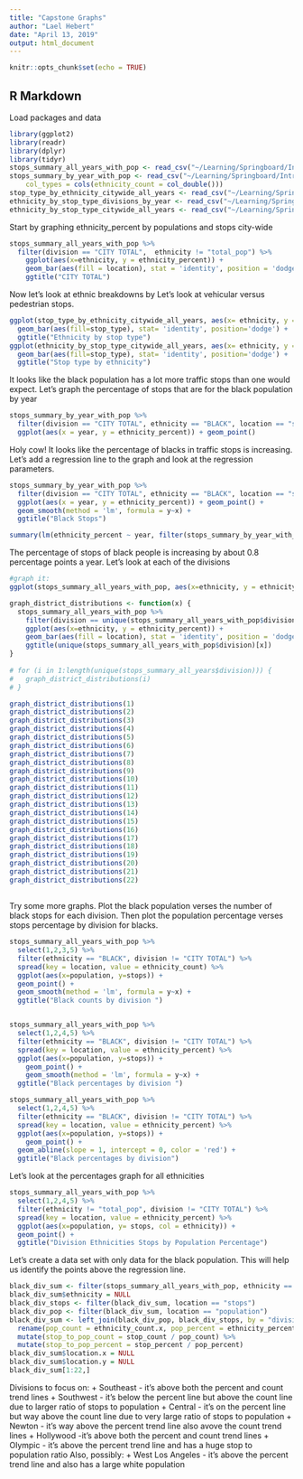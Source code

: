 ```yaml
---
title: "Capstone Graphs"
author: "Lael Hebert"
date: "April 13, 2019"
output: html_document
---
```


```r
knitr::opts_chunk$set(echo = TRUE)
```

## R Markdown
Load packages and data

```r
library(ggplot2)
library(readr)
library(dplyr)
library(tidyr)
stops_summary_all_years_with_pop <- read_csv("~/Learning/Springboard/Introduction to Data Science/Capstone/Data/Output/stops_summary_all_years_with_pop.csv")
stops_summary_by_year_with_pop <- read_csv("~/Learning/Springboard/Introduction to Data Science/Capstone/Data/Output/stops_summary_by_year_with_pop.csv", 
    col_types = cols(ethnicity_count = col_double()))
stop_type_by_ethnicity_citywide_all_years <- read_csv("~/Learning/Springboard/Introduction to Data Science/Capstone/Data/Output/stop_type_by_ethnicity_citywide_all_years.csv")
ethnicity_by_stop_type_divisions_by_year <- read_csv("~/Learning/Springboard/Introduction to Data Science/Capstone/Data/Output/ethnicity_by_stop_type_divisions_by_year.csv")
ethnicity_by_stop_type_citywide_all_years <- read_csv("~/Learning/Springboard/Introduction to Data Science/Capstone/Data/Output/ethnicity_by_stop_type_citywide_all_years.csv")

```

Start by graphing ethnicity_percent by populations and stops city-wide 
```r

stops_summary_all_years_with_pop %>% 
  filter(division == "CITY TOTAL",  ethnicity != "total_pop") %>%
    ggplot(aes(x=ethnicity, y = ethnicity_percent)) + 
    geom_bar(aes(fill = location), stat = 'identity', position = 'dodge') +
    ggtitle("CITY TOTAL")

```

Now let's look at ethnic breakdowns by
Let's look at vehicular versus pedestrian stops.
```r
ggplot(stop_type_by_ethnicity_citywide_all_years, aes(x= ethnicity, y = ethnicity_percent)) + 
  geom_bar(aes(fill=stop_type), stat= 'identity', position='dodge') +
  ggtitle("Ethnicity by stop type")
ggplot(ethnicity_by_stop_type_citywide_all_years, aes(x= ethnicity, y = ethnicity_percent)) + 
  geom_bar(aes(fill=stop_type), stat= 'identity', position='dodge') +
  ggtitle("Stop type by ethnicity")

```

It looks like the black population has a lot more traffic stops than one would expect. Let's graph the percentage of stops that are for the black population by year
```r

stops_summary_by_year_with_pop %>% 
  filter(division == "CITY TOTAL", ethnicity == "BLACK", location == "stops", year != 2019) %>%
  ggplot(aes(x = year, y = ethnicity_percent)) + geom_point() 

```

Holy cow! It looks like the percentage of blacks in traffic stops is increasing. Let's add a regression line to the graph and look at the regression parameters.
```r
stops_summary_by_year_with_pop %>% 
  filter(division == "CITY TOTAL", ethnicity == "BLACK", location == "stops", year != 2019) %>%
  ggplot(aes(x = year, y = ethnicity_percent)) + geom_point() + 
  geom_smooth(method = 'lm', formula = y~x) +
  ggtitle("Black Stops")

summary(lm(ethnicity_percent ~ year, filter(stops_summary_by_year_with_pop, division == "CITY TOTAL", ethnicity == "BLACK", location == "stops")))

```
The percentage of stops of black people is increasing by about 0.8 percentage points a year. Let's look at each of the divisions
```r

#graph it:
ggplot(stops_summary_all_years_with_pop, aes(x=ethnicity, y = ethnicity_percent)) + geom_bar(aes(fill = location), stat = 'identity', position = 'dodge') + facet_grid(division ~.)

graph_district_distributions <- function(x) {
  stops_summary_all_years_with_pop %>% 
    filter(division == unique(stops_summary_all_years_with_pop$division)[x],  ethnicity != "total_pop") %>%
    ggplot(aes(x=ethnicity, y = ethnicity_percent)) + 
    geom_bar(aes(fill = location), stat = 'identity', position = 'dodge') +
    ggtitle(unique(stops_summary_all_years_with_pop$division)[x])
}
 
# for (i in 1:length(unique(stops_summary_all_years$division))) {
#   graph_district_distributions(i)
# }

graph_district_distributions(1)
graph_district_distributions(2)
graph_district_distributions(3)
graph_district_distributions(4)
graph_district_distributions(5)
graph_district_distributions(6)
graph_district_distributions(7)
graph_district_distributions(8)
graph_district_distributions(9)
graph_district_distributions(10)
graph_district_distributions(11)
graph_district_distributions(12)
graph_district_distributions(13)
graph_district_distributions(14)
graph_district_distributions(15)
graph_district_distributions(16)
graph_district_distributions(17)
graph_district_distributions(18)
graph_district_distributions(19)
graph_district_distributions(20)
graph_district_distributions(21)
graph_district_distributions(22)
```

##

Try some more graphs. Plot the black population verses the number of black stops for each division. Then plot the population percentage verses stops percentage by division for blacks.

```r
stops_summary_all_years_with_pop %>% 
  select(1,2,3,5) %>%
  filter(ethnicity == "BLACK", division != "CITY TOTAL") %>%
  spread(key = location, value = ethnicity_count) %>%
  ggplot(aes(x=population, y=stops)) + 
  geom_point() +
  geom_smooth(method = 'lm', formula = y~x) + 
  ggtitle("Black counts by division ")


stops_summary_all_years_with_pop %>% 
  select(1,2,4,5) %>%
  filter(ethnicity == "BLACK", division != "CITY TOTAL") %>%
  spread(key = location, value = ethnicity_percent) %>%
  ggplot(aes(x=population, y=stops)) + 
    geom_point() +
    geom_smooth(method = 'lm', formula = y~x) + 
  ggtitle("Black percentages by division ")

stops_summary_all_years_with_pop %>% 
  select(1,2,4,5) %>%
  filter(ethnicity == "BLACK", division != "CITY TOTAL") %>%
  spread(key = location, value = ethnicity_percent) %>%
  ggplot(aes(x=population, y=stops)) + 
    geom_point() +
  geom_abline(slope = 1, intercept = 0, color = 'red') +
  ggtitle("Black percentages by division")

```
Let's look at the percentages graph for all ethnicities
```r
stops_summary_all_years_with_pop %>% 
  select(1,2,4,5) %>%
  filter(ethnicity != "total_pop", division != "CITY TOTAL") %>%
  spread(key = location, value = ethnicity_percent) %>% 
  ggplot(aes(x=population, y= stops, col = ethnicity)) + 
  geom_point() + 
  ggtitle("Division Ethnicities Stops by Population Percentage")
```

Let's create a data set with only data for the black population. This will help us identify the points above the regression line.
```r
black_div_sum <- filter(stops_summary_all_years_with_pop, ethnicity == "BLACK")
black_div_sum$ethnicity = NULL
black_div_stops <- filter(black_div_sum, location == "stops")
black_div_pop <- filter(black_div_sum, location == "population")
black_div_sum <- left_join(black_div_pop, black_div_stops, by = "division") %>%
  rename(pop_count = ethnicity_count.x, pop_percent = ethnicity_percent.x, stop_count = ethnicity_count.y, stop_percent = ethnicity_percent.y) %>%
  mutate(stop_to_pop_count = stop_count / pop_count) %>%
  mutate(stop_to_pop_percent = stop_percent / pop_percent)
black_div_sum$location.x = NULL
black_div_sum$location.y = NULL
black_div_sum[1:22,]
```
Divisions to focus on:
+ Southeast - it's above both the percent and count trend lines
+ Southwest - it's below the percent line but above the count line due to larger ratio of stops to population
+ Central - it's on the percent line but way above the count line due to very large ratio of stops to population
+ Newton - it's way above the percent trend line also avove the  count trend lines
+ Hollywood -it's above both the percent and count trend lines
+ Olympic - it's above the percent trend line and has a huge stop to population ratio
Also, possibly:
+ West Los Angeles - it's above the percent trend line and also has a large white population



```r

```
